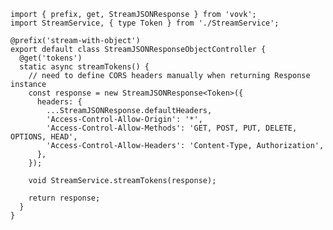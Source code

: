 ```tsx filename="/src/modules/stream-response-object/StreamJSONResponseObjectController.ts"
import { prefix, get, StreamJSONResponse } from 'vovk';
import StreamService, { type Token } from './StreamService';

@prefix('stream-with-object')
export default class StreamJSONResponseObjectController {
  @get('tokens')
  static async streamTokens() {
    // need to define CORS headers manually when returning Response instance
    const response = new StreamJSONResponse<Token>({
      headers: {
        ...StreamJSONResponse.defaultHeaders,
        'Access-Control-Allow-Origin': '*',
        'Access-Control-Allow-Methods': 'GET, POST, PUT, DELETE, OPTIONS, HEAD',
        'Access-Control-Allow-Headers': 'Content-Type, Authorization',
      },
    });

    void StreamService.streamTokens(response);

    return response;
  }
}
```